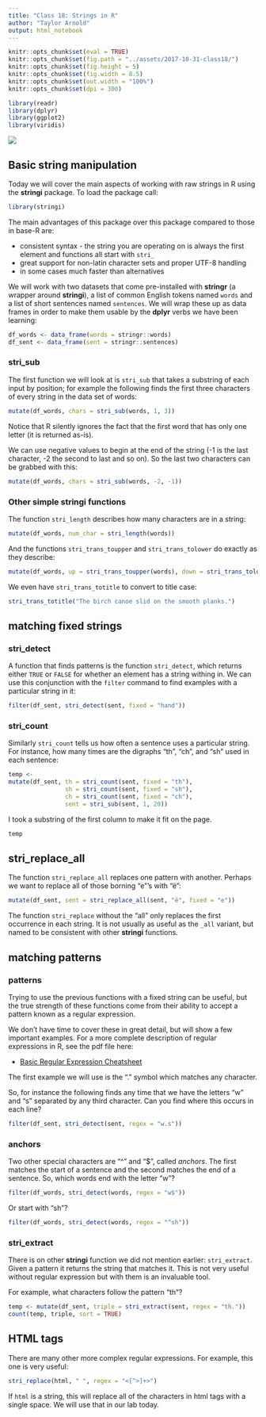 ```yaml
---
title: "Class 18: Strings in R"
author: "Taylor Arnold"
output: html_notebook
---
```


```r
knitr::opts_chunk$set(eval = TRUE)
knitr::opts_chunk$set(fig.path = "../assets/2017-10-31-class18/")
knitr::opts_chunk$set(fig.height = 5)
knitr::opts_chunk$set(fig.width = 8.5)
knitr::opts_chunk$set(out.width = "100%")
knitr::opts_chunk$set(dpi = 300)
```

```r
library(readr)
library(dplyr)
library(ggplot2)
library(viridis)
```

![](../assets/img/data_pipeline_transform.png)

## Basic string manipulation

Today we will cover the main aspects of working with raw
strings in R using the **stringi** package. To load
the package call:

```r
library(stringi)
```

The main advantages of this package over this package compared
to those in base-R are:

* consistent syntax - the string you are operating on is always
the first element and functions all start with `stri_`
* great support for non-latin character sets and proper UTF-8
handling
* in some cases much faster than alternatives

We will work with two datasets that come pre-installed with
**stringr** (a wrapper around **stringi**), a list of common
English tokens named `words` and a list of short sentences
named `sentences`. We will wrap these up as data frames in
order to make them usable by the **dplyr** verbs we have
been learning:

```r
df_words <- data_frame(words = stringr::words)
df_sent <- data_frame(sent = stringr::sentences)
```

### stri_sub

The first function we will look at is `stri_sub` that takes
a substring of each input by position; for example the following
finds the first three characters of every string in the data
set of words:

```r
mutate(df_words, chars = stri_sub(words, 1, 3))
```

Notice that R silently ignores the fact that the first word
that has only one letter (it is returned as-is).

We can use negative values to begin at the end of the string
(-1 is the last character, -2 the second to last and so on).
So the last two characters can be grabbed with this:

```r
mutate(df_words, chars = stri_sub(words, -2, -1))
```

### Other simple stringi functions

The function `stri_length` describes how many characters are
in a string:

```r
mutate(df_words, num_char = stri_length(words))
```

And the functions `stri_trans_toupper` and `stri_trans_tolower` do exactly
as they describe:

```r
mutate(df_words, up = stri_trans_toupper(words), down = stri_trans_tolower(words))
```

We even have `stri_trans_totitle` to convert to title case:

```r
stri_trans_totitle("The birch canoe slid on the smooth planks.")
```

## matching fixed strings

### stri_detect

A function that finds patterns is the function
`stri_detect`, which returns either `TRUE` or `FALSE`
for whether an element has a string withing in. We
can use this conjunction with the `filter` command
to find examples with a particular string in it:

```r
filter(df_sent, stri_detect(sent, fixed = "hand"))
```

### stri_count

Similarly `stri_count` tells us how often a sentence
uses a particular string. For instance, how many times
are the digraphs "th", "ch", and "sh" used in each
sentence:

```r
temp <-
mutate(df_sent, th = stri_count(sent, fixed = "th"),
                sh = stri_count(sent, fixed = "sh"),
                ch = stri_count(sent, fixed = "ch"),
                sent = stri_sub(sent, 1, 20))
```

I took a substring of the first column to make it fit on
the page.

```r
temp
```

## stri_replace_all

The function `stri_replace_all` replaces one pattern with
another. Perhaps we want to replace all of those borning
"e"'s with "ë":

```r
mutate(df_sent, sent = stri_replace_all(sent, "ë", fixed = "e"))
```

The function `stri_replace` without the "all" only replaces
the first occurrence in each string. It is not usually as
useful as the `_all` variant, but named to be consistent
with other **stringi** functions.

## matching patterns

### patterns

Trying to use the previous functions with a fixed string
can be useful, but the true strength of these functions
come from their ability to accept a pattern known as a
regular expression.

We don't have time to cover these in great detail, but
will show a few important examples. For a more complete
description of regular expressions in R, see the pdf
file here:

- [Basic Regular Expression Cheatsheet](https://www.rstudio.com/wp-content/uploads/2016/09/RegExCheatsheet.pdf)

The first example we will use is the "." symbol which matches any character.

So, for instance the following finds any time that we have
the letters "w" and "s" separated by any third character.
Can you find where this occurs in each line?

```r
filter(df_sent, stri_detect(sent, regex = "w.s"))
```

### anchors

Two other special characters are "^" and "$",
called *anchors*. The first matches  the start of a
sentence and the second matches the end of a sentence. So, which words
end with the letter "w"?

```r
filter(df_words, stri_detect(words, regex = "w$"))
```

Or start with "sh"?

```r
filter(df_words, stri_detect(words, regex = "^sh"))
```

### stri_extract

There is on other **stringi** function we did not mention
earlier: `stri_extract`. Given a pattern it returns the
string that matches it. This is not very useful without
regular expression but with them is an invaluable tool.

For example, what characters follow the pattern "th"?

```r
temp <- mutate(df_sent, triple = stri_extract(sent, regex = "th."))
count(temp, triple, sort = TRUE)
```

## HTML tags

There are many other more complex regular expressions. For
example, this one is very useful:

```r
stri_replace(html, " ", regex = "<[^>]+>")
```

If `html` is a string, this will replace all of the characters
in html tags with a single space. We will use that in our lab
today.



